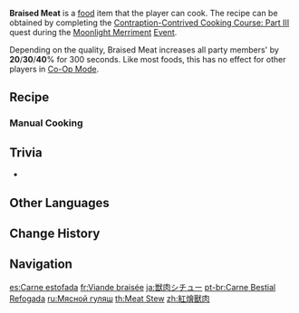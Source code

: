 {{Food Infobox
|id              = 108310
|image           = Item Braised Meat.png
|description     = A stewed dish.
|desc_suspicious = The stewing process seems to have been bungled, with the ingredients just {{Sic|have|hide=1}} been bundled into the pot to cook together, resulting in wilted vegetables that have all but dissolved into the soup, leaving nothing to this pot but the greasy taste of meat...
|desc_basic      = The meat slices were fried first, followed by the vegetable accouterments, after which they were mixed together. The soup was then added and simmered until it thickened. After this patient, slow cooking process, the meat has become soft and tender, bringing those who eat it a down-to-earth satisfaction.
|desc_delicious  = The rich soup sauce and fragrant meat combine to give off an irresistible aroma, while the scattered vegetables are crisp instead of soft, enriching the flavor of the dish... so much so that people will tuck in despite the intense heat until there is nothing left but the sauce... Wait, why don't we just dip our bread in that?
|type            = ATK-Boosting Dishes
|quality         = 3
|effectType      = ATK Up
|effect          = Increases all party members' {{Color|Physical DMG}} by (var1)% for 300s.
|eff_att1        = Physical DMG Bonus
|eff_suspicious1 = 20
|eff_basic1      = 30
|eff_delicious1  = 40
|recipe          = Complete [[Contraption-Contrived Cooking Course: Part III]]
|region          = Liyue
|event           = Moonlight Merriment
|recipe_event    = yes
}}
'''Braised Meat''' is a [[food]] item that the player can cook. The recipe can be obtained by completing the [[Contraption-Contrived Cooking Course: Part III]] quest during the [[Moonlight Merriment]] [[Event]].

Depending on the quality, Braised Meat increases all party members' {{Color|Physical DMG}} by '''20'''/'''30'''/'''40'''% for 300 seconds. Like most foods, this has no effect for other players in [[Co-Op Mode]].

==Recipe==
{{Recipe
|type = Cooking
|Raw Meat = 4
|Carrot = 2
|Potato = 2
|Onion = 1
|sort = Raw Meat;Carrot;Potato;Onion
}}

===Manual Cooking===
{{Manual Cooking}}

==Trivia==
* {{Related Items|type=variant}}

==Other Languages==
{{Other Languages
|en      = Braised Meat
|zhs     = 红烩兽肉
|zhs_rm  = Hónghuì Shòuròu
|zht     = 紅燴獸肉
|zht_rm  = Hónghuì Shòuròu
|zh_tl   = Braised Meat
|ja      = 獣肉シチュー
|ja_rm   = Jyuuniku Shichyuu
|ja_tl   = Animal Meat Stew
|ko      = 걸쭉 짐승고기탕
|ko_tl   = Thick Animal Meat Soup
|es      = Carne estofada
|es_tl   = Stewed Meat
|fr      = Viande braisée
|fr_tl   = Braised Meat
|ru      = Мясной гуляш
|ru_tl   = Meat Goulash
|th      = Meat Stew
|vi      = Thịt Rừng Kho Tàu
|vi_tl   = 
|de      = Fleischeintopf
|de_tl   = Meat Hotpot
|id      = Braised Meat
|pt      = Carne Bestial Vermelha
|pt_tl   = 
|tr      = Kavurma
|tr_tl   = {{w|Kavurma}}
|tr_note = {{tr|Kavurma|lit=Fried}} is the name of a basic meat dish that gets fried or sautéed in oil, commonly together with onions and/or pepperonies.
|it      = Carne stufata
|it_tl   = Stewed Meat
}}

==Change History==
{{Change History|2.1}}

==Navigation==
{{Food Navbox|type=Event-Exclusive Dishes}}

[[es:Carne estofada]]
[[fr:Viande braisée]]
[[ja:獣肉シチュー]]
[[pt-br:Carne Bestial Refogada]]
[[ru:Мясной гуляш]]
[[th:Meat Stew]]
[[zh:紅燴獸肉]]